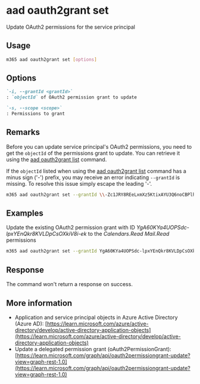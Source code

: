 
# aad oauth2grant set

Update OAuth2 permissions for the service principal

## Usage

```sh
m365 aad oauth2grant set [options]
```

## Options

```md definition-list
`-i, --grantId <grantId>`
: `objectId` of OAuth2 permission grant to update

`-s, --scope <scope>`
: Permissions to grant
```

<Global />

## Remarks

Before you can update service principal's OAuth2 permissions, you need to get the `objectId` of the permissions grant to update. You can retrieve it using the [aad oauth2grant list](./oauth2grant-list.mdx) command.

If the `objectId` listed when using the [aad oauth2grant list](./oauth2grant-list.mdx) command has a minus sign ('-') prefix, you may receive an error indicating `--grantId` is missing. To resolve this issue simply escape the leading '-'.  

```sh
m365 aad oauth2grant set --grantId \\-Zc1JRY8REeLxmXz5KtixAYU3Q6noCBPlhwGiX7pxmU
```

## Examples

Update the existing OAuth2 permission grant with ID _YgA60KYa4UOPSdc-lpxYEnQkr8KVLDpCsOXkiV8i-ek_ to the _Calendars.Read Mail.Read_ permissions

```sh
m365 aad oauth2grant set --grantId YgA60KYa4UOPSdc-lpxYEnQkr8KVLDpCsOXkiV8i-ek --scope "Calendars.Read Mail.Read"
```

## Response

The command won't return a response on success.

## More information

- Application and service principal objects in Azure Active Directory (Azure AD): [https://learn.microsoft.com/azure/active-directory/develop/active-directory-application-objects](https://learn.microsoft.com/azure/active-directory/develop/active-directory-application-objects)
- Update a delegated permission grant (oAuth2PermissionGrant): [https://learn.microsoft.com/graph/api/oauth2permissiongrant-update?view=graph-rest-1.0](https://learn.microsoft.com/graph/api/oauth2permissiongrant-update?view=graph-rest-1.0)
